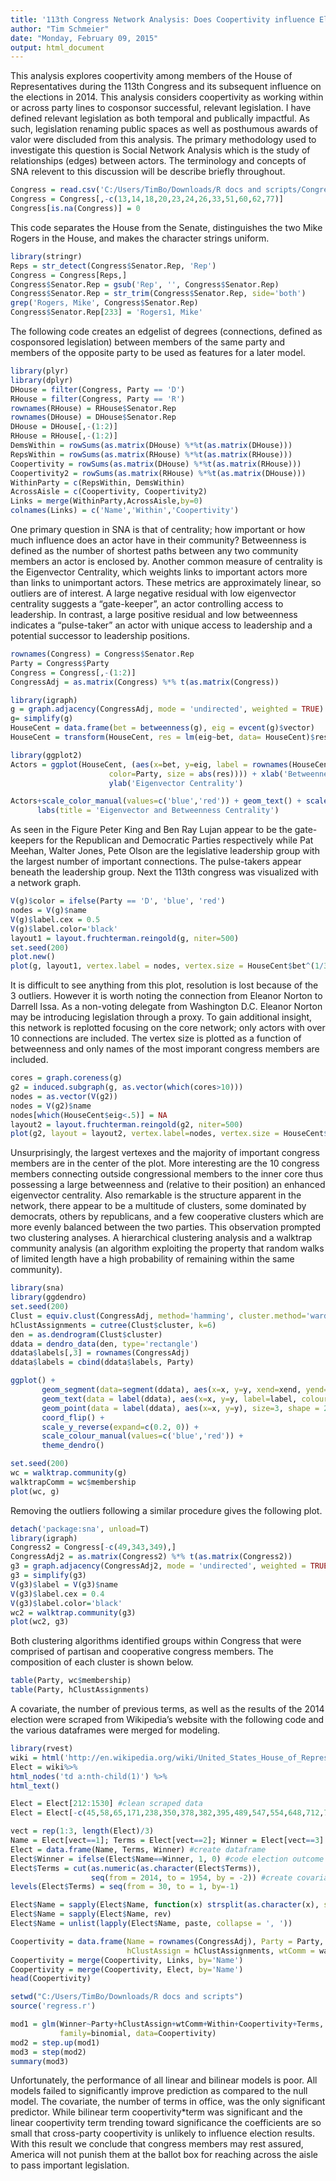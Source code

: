 ```yaml
---
title: '113th Congress Network Analysis: Does Coopertivity influence Electability?'
author: "Tim Schmeier"
date: "Monday, February 09, 2015"
output: html_document
---
```

This analysis explores coopertivity among members of the House of Representatives during the 113th Congress and its subsequent influence on the elections in 2014. This analysis considers coopertivity as working within or across party lines to cosponsor successful, relevant legislation. I have defined relevant legislation as both temporal and publically impactful. As such, legislation renaming public spaces as well as posthumous awards of valor were discluded from this analysis. The primary methodology used to investigate this question is Social Network Analysis which is the study of relationships (edges) between actors. The terminology and concepts of SNA relevent to this discussion will be describe briefly throughout. 

```r
Congress = read.csv('C:/Users/TimBo/Downloads/R docs and scripts/CongressSNA/113thCongress.csv', header = TRUE)
Congress = Congress[,-c(13,14,18,20,23,24,26,33,51,60,62,77)]
Congress[is.na(Congress)] = 0
```

This code separates the House from the Senate, distinguishes the two Mike Rogers in the House, and makes the character strings uniform.

```r
library(stringr)
Reps = str_detect(Congress$Senator.Rep, 'Rep')
Congress = Congress[Reps,]
Congress$Senator.Rep = gsub('Rep', '', Congress$Senator.Rep)
Congress$Senator.Rep = str_trim(Congress$Senator.Rep, side='both')
grep('Rogers, Mike', Congress$Senator.Rep)
Congress$Senator.Rep[233] = 'Rogers1, Mike'
```

The following code creates an edgelist of degrees (connections, defined as cosponsored legislation) between members of the same party and members of the opposite party to be used as features for a later model.

```r
library(plyr)
library(dplyr)
DHouse = filter(Congress, Party == 'D')
RHouse = filter(Congress, Party == 'R')
rownames(RHouse) = RHouse$Senator.Rep
rownames(DHouse) = DHouse$Senator.Rep
DHouse = DHouse[,-(1:2)]
RHouse = RHouse[,-(1:2)]
DemsWithin = rowSums(as.matrix(DHouse) %*%t(as.matrix(DHouse)))
RepsWithin = rowSums(as.matrix(RHouse) %*%t(as.matrix(RHouse)))
Coopertivity = rowSums(as.matrix(DHouse) %*%t(as.matrix(RHouse)))
Coopertivity2 = rowSums(as.matrix(RHouse) %*%t(as.matrix(DHouse)))
WithinParty = c(RepsWithin, DemsWithin)
AcrossAisle = c(Coopertivity, Coopertivity2)
Links = merge(WithinParty,AcrossAisle,by=0)
colnames(Links) = c('Name','Within','Coopertivity')
```

One primary question in SNA is that of centrality; how important or how much influence does an actor have in their community? Betweenness is defined as the number of shortest paths between any two community members an actor is enclosed by. Another common measure of centrality is the Eigenvector Centrality, which weights links to important actors more than links to unimportant actors. These metrics are approximately linear, so outliers are of interest. A large negative residual with low eigenvector centrality suggests a "gate-keeper", an actor controlling access to leadership. In contrast, a large positive residual and low betweenness indicates a "pulse-taker" an actor with unique access to leadership and a potential successor to leadership positions.

```r
rownames(Congress) = Congress$Senator.Rep
Party = Congress$Party
Congress = Congress[,-(1:2)]
CongressAdj = as.matrix(Congress) %*% t(as.matrix(Congress))

library(igraph)
g = graph.adjacency(CongressAdj, mode = 'undirected', weighted = TRUE)
g= simplify(g)
HouseCent = data.frame(bet = betweenness(g), eig = evcent(g)$vector)
HouseCent = transform(HouseCent, res = lm(eig~bet, data= HouseCent)$residuals)

library(ggplot2)
Actors = ggplot(HouseCent, (aes(x=bet, y=eig, label = rownames(HouseCent), 
                      color=Party, size = abs(res)))) + xlab('Betweenness Centrality')+
                      ylab('Eigenvector Centrality')

Actors+scale_color_manual(values=c('blue','red')) + geom_text() + scale_size("Residuals")+
      labs(title = 'Eigenvector and Betweenness Centrality')
```

As seen in the Figure Peter King and Ben Ray Lujan appear to be the gate-keepers for the Republican and Democratic Parties respectively while Pat Meehan, Walter Jones, Pete Olson are the legislative leadership group with the largest number of important connections. The pulse-takers appear beneath the leadership group. Next the 113th congress was visualized with a network graph.

```r
V(g)$color = ifelse(Party == 'D', 'blue', 'red')
nodes = V(g)$name
V(g)$label.cex = 0.5
V(g)$label.color='black'
layout1 = layout.fruchterman.reingold(g, niter=500)
set.seed(200)
plot.new()
plot(g, layout1, vertex.label = nodes, vertex.size = HouseCent$bet^(1/3), edge.width=E(g)$weight)
```

It is difficult to see anything from this plot, resolution is lost because of the 3 outliers. However it is worth noting the connection from Eleanor Norton to Darrell Issa. As a non-voting delegate from Washington   D.C. Eleanor Norton may be introducing legislation through a proxy. To gain additional insight, this network is replotted focusing on the core network; only actors with over 10 connections are included. The vertex size is plotted as a function of betweenness and only names of the most imporant congress members are included.  

```r
cores = graph.coreness(g)
g2 = induced.subgraph(g, as.vector(which(cores>10)))
nodes = as.vector(V(g2))
nodes = V(g2)$name
nodes[which(HouseCent$eig<.5)] = NA
layout2 = layout.fruchterman.reingold(g2, niter=500)
plot(g2, layout = layout2, vertex.label=nodes, vertex.size = HouseCent$bet^(1/3), vertex.label.dist = 0.25, vertex.label.color = 'black')
```

Unsurprisingly, the largest vertexes and the majority of important congress members are in the center of the plot. More interesting are the 10 congress members connecting outside congressional members to the inner core thus possessing a large betweenness and (relative to their position) an enhanced eigenvector centrality. Also remarkable is the structure apparent in the network, there appear to be a multitude of clusters, some dominated by democrats, others by republicans, and a few cooperative clusters which are more evenly balanced between the two parties. This observation prompted two clustering analyses. A hierarchical clustering analysis and a walktrap community analysis (an algorithm exploiting the property that random walks of limited length have a high probability of remaining within the same community).

```r
library(sna)
library(ggdendro)
set.seed(200)
Clust = equiv.clust(CongressAdj, method='hamming', cluster.method='ward.D')
hClustAssignments = cutree(Clust$cluster, k=6)
den = as.dendrogram(Clust$cluster)
ddata = dendro_data(den, type='rectangle')
ddata$labels[,3] = rownames(CongressAdj)
ddata$labels = cbind(ddata$labels, Party)

ggplot() +
       geom_segment(data=segment(ddata), aes(x=x, y=y, xend=xend, yend=yend)) +
       geom_text(data = label(ddata), aes(x=x, y=y, label=label, colour = Party, hjust=0), size=1) +
       geom_point(data = label(ddata), aes(x=x, y=y), size=3, shape = 21) +
       coord_flip() +
       scale_y_reverse(expand=c(0.2, 0)) +
       scale_colour_manual(values=c('blue','red')) + 
       theme_dendro()

set.seed(200)
wc = walktrap.community(g)
walktrapComm = wc$membership
plot(wc, g)
```

Removing the outliers following a similar procedure gives the following plot.

```r
detach('package:sna', unload=T)
library(igraph)
Congress2 = Congress[-c(49,343,349),]
CongressAdj2 = as.matrix(Congress2) %*% t(as.matrix(Congress2))
g3 = graph.adjacency(CongressAdj2, mode = 'undirected', weighted = TRUE)
g3 = simplify(g3)
V(g3)$label = V(g3)$name
V(g3)$label.cex = 0.4
V(g3)$label.color='black'
wc2 = walktrap.community(g3)
plot(wc2, g3)
```

Both clustering algorithms identified groups within Congress that were comprised of partisan and cooperative congress members. The composition of each cluster is shown below.

```r
table(Party, wc$membership)
table(Party, hClustAssignments)
```

A covariate, the number of previous terms, as well as the results of the 2014 election were scraped from Wikipedia's website with the following code and the various dataframes were merged for modeling.

```r
library(rvest)
wiki = html('http://en.wikipedia.org/wiki/United_States_House_of_Representatives_elections,_2014')
Elect = wiki%>%
html_nodes('td a:nth-child(1)') %>%
html_text()

Elect = Elect[212:1530] #clean scraped data
Elect = Elect[-c(45,58,65,171,238,350,378,382,395,489,547,554,648,712,741,892,899,968,1023,1204)]

vect = rep(1:3, length(Elect)/3)
Name = Elect[vect==1]; Terms = Elect[vect==2]; Winner = Elect[vect==3]
Elect = data.frame(Name, Terms, Winner) #create dataframe
Elect$Winner = ifelse(Elect$Name==Winner, 1, 0) #code election outcome 
Elect$Terms = cut(as.numeric(as.character(Elect$Terms)), 
                  seq(from = 2014, to = 1954, by = -2)) #create covariate
levels(Elect$Terms) = seq(from = 30, to = 1, by=-1)

Elect$Name = sapply(Elect$Name, function(x) strsplit(as.character(x), split=' ')) #reverse names
Elect$Name = sapply(Elect$Name, rev)
Elect$Name = unlist(lapply(Elect$Name, paste, collapse = ', '))

Coopertivity = data.frame(Name = rownames(CongressAdj), Party = Party, 
                          hClustAssign = hClustAssignments, wtComm = walktrapComm)
Coopertivity = merge(Coopertivity, Links, by='Name')
Coopertivity = merge(Coopertivity, Elect, by='Name')
head(Coopertivity)
```
```r
setwd("C:/Users/TimBo/Downloads/R docs and scripts")
source('regress.r')

```

```r
mod1 = glm(Winner~Party+hClustAssign+wtComm+Within+Coopertivity+Terms, 
           family=binomial, data=Coopertivity)
mod2 = step.up(mod1)
mod3 = step(mod2)
summary(mod3)
```

Unfortunately, the performance of all linear and bilinear models is poor. All models failed to significantly improve prediction as compared to the null model. The covariate, the number of terms in office, was the only significant predictor. While bilinear term coopertivity*term was significant and the linear coopertivity term trending toward significance the coefficients are so small that cross-party coopertivity is unlikely to influence election results. With this result we conclude that congress members may rest assured, America will not punish them at the ballot box for reaching across the aisle to pass important legislation.

